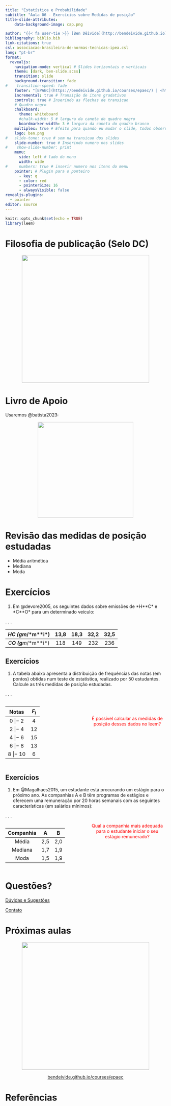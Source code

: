 ```yaml
---
title: "Estatística e Probabilidade"
subtitle: "Aula 06 - Exercícios sobre Medidas de posição"
title-slide-attributes:
    data-background-image: cap.png

author: "{{< fa user-tie >}} [Ben Dêivide](http://bendeivide.github.io) | {{< fa school >}} [UFSJ](https://www.ufsj.edu.br/)"
bibliography: biblio.bib
link-citations: true
csl: associacao-brasileira-de-normas-tecnicas-ipea.csl
lang: "pt-br"
format: 
  revealjs:
    navigation-mode: vertical # Slides horizontais e verticais
    theme: [dark, ben-slide.scss]
    transition: slide
    background-transition: fade
#    transition-speed: fade
    footer: "[EPAEC](https://bendeivide.github.io/courses/epaec/) | <https://bendeivide.github.io/>" # Rodapé
    incremental: true # Transição de itens gradativos
    controls: true # Inserindo as flechas de transicao
    # Quadro negro
    chalkboard: 
      theme: whiteboard
      #chalk-width: 5 # largura da caneta do quadro negro
      boardmarker-width: 3 # largura da caneta do quadro branco
    multiplex: true # Efeito para quando eu mudar o slide, todos observarao mudando em seus browsers tbm
    logo: ben.png
#   slide-tone: true # som na transicao dos slides
    slide-number: true # Inserindo numero nos slides
#    show-slide-number: print
    menu:
      side: left # lado do menu
      width: wide
#     numbers: true # inserir numero nos itens do menu
    pointer: # Plugin para o ponteiro
      - key: q
      - color: red
      - pointerSize: 16
      - alwaysVisible: false
revealjs-plugins:
  - pointer
editor: source
---
```


```r
knitr::opts_chunk$set(echo = TRUE)
library(leem)
```

# Filosofia de publicação (Selo DC) {background-image="cap02.png"}

<a href="https://bendeivide.github.io/dc/" target="_blank" style="text-align: center;">

<img src="SeloDC-branco.png" width = "400">

</a>

# Livro de Apoio {background-image="cap02.png"}

Usaremos \@batista2023:

<a href="https://bendeivide.github.io/books/epaec/" target="_blank" style="text-align: center;">

<img src="hardcover.png" width = "300">

</a>

# Revisão das medidas de posição estudadas {background-image="cap02.png"}

-   Média aritmética
-   Mediana
-   Moda

# Exercícios {background-image="cap02.png"}

1.  Em \@devore2005, os seguintes dados sobre emissões de *H**C* e *C**O* para um determinado veículo:

. . .

| *H**C* (*g**m*/*m**i*) | 13,8 | 18,3 | 32,2 | 32,5 |
|:----------------------:|:----:|:----:|:----:|:----:|
| *C**O* (*g**m*/*m**i*) | 118  | 149  | 232  | 236  |

## Exercícios {background-image="cap02.png"}

1.  A tabela abaixo apresenta a distribuição de frequências das notas (em pontos) obtidas num teste de estatística, realizado por 50 estudantes. Calcule as três medidas de posição estudadas.

. . .

:::: {.columns}

::: {.column width="50%"}

<font size="+2">

|  Notas   | *F*<sub>*i*</sub> |
|:--------:|:-----------------:|
| 0 \|− 2  |         4         |
| 2 \|− 4  |        12         |
| 4 \|− 6  |        15         |
| 6 \|− 8  |        13         |
| 8 \|− 10 |         6         |

</font>


:::

::: {.column width="50%"}



</br>

<center>
[É possível calcular as medidas de posição desses dados no leem?]{.fragment style="color:red;"}
</center>

:::

::::





## Exercícios {background-image="cap02.png"}

1.  Em @Magalhaes2015, um estudante está procurando um estágio para o próximo ano. As companhias A e B têm programas de estágios e oferecem uma remuneração por 20 horas semanais com as seguintes características (em salários mínimos):

. . .

:::: {.columns}

::: {.column width="50%"}

<font size="+2">

| Companhia |  A  |  B  |
|:---------:|:---:|:---:|
|   Média   | 2,5 | 2,0 |
|  Mediana  | 1,7 | 1,9 |
|   Moda    | 1,5 | 1,9 |

</font>


:::

::: {.column width="50%"}


<center>
[Qual a companhia mais adequada para o estudante iniciar o seu estágio remunerado?]{.fragment style="color:red;"}
</center>

:::

::::






# Questões? {background-image="cap02.png"}

[Dúvidas e Sugestões](https://bendeivide.github.io/){preview-link="true"}

[Contato](https://bendeivide.github.io/#contact){preview-link="true"}

# Próximas aulas {data-transition="zoom" background-image="cap02.png"}

<a href="https://bendeivide.github.io/courses/epaec/" target="_blank" style="text-align: center;">

<img src="ben.png" width = "400">

</a> <center> <a href="/courses/epaec"  target="_blank" >bendeivide.github.io/courses/epaec</a> </center>

# Referências {background-image="cap02.png"}

<!-- 

::: {.notes} 

📝 Mostrar a relação do Método científico com as Definições gerais da estatística (Smoothdraw)

:::



:::: {.columns}

::: {.column width="90%"}

```r
library(leem)
atot <- c(1245870, 903207.02, 237765.20, 1559167.89,
          276419.84, 164123.96, 277466.76, 223644.53, 142470.76)
atot |>
  new_leem(variable = 2) # ou new_leem(variable = "continuous")
```

```r
library(leem)
atot <- c(1245870, 903207.02, 237765.20, 1559167.89,
          276419.84, 164123.96, 277466.76, 223644.53, 142470.76)
atotleem <- new_leem(atot, variable = 2) # ou new_leem(variable = "discrete")
atotleem
class(atotleem)
```

:::

::: {.column width="10%"}

<center>

<img src="leem.png" title="Imagens: Logo leem" width = "500">

</center>

:::

::::



::: {.nonincremental}

-   Introdução
    -   Nossa vida atual é assim hoje!

:::


-->
